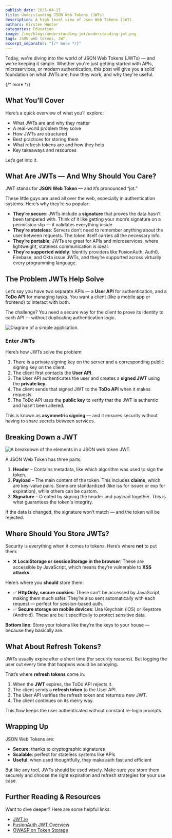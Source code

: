 ```yaml
---
publish_date: 2025-04-17
title: Understanding JSON Web Tokens (JWTs)
description: A high level view of Json Web Tokens (JWT).
authors: Kirsten Hunter
categories: Education
image: /img/blogs/understanding-jwt/understanding-jwt.png
tags: JSON web tokens, JWT, 
excerpt_separator: "{/* more */}"
---
```


Today, we're diving into the world of JSON Web Tokens (JWTs) — and we're keeping it simple. Whether you're just getting started with APIs, microservices, or modern authentication, this post will give you a solid foundation on what JWTs are, how they work, and why they're useful.

{/* more */}

## **What You’ll Cover**

Here’s a quick overview of what you’ll explore:

- What JWTs are and why they matter
- A real-world problem they solve
- How JWTs are structured
- Best practices for storing them
- What refresh tokens are and how they help
- Key takeaways and resources

Let’s get into it.

## **What Are JWTs — And Why Should You Care?**

JWT stands for **JSON Web Token** — and it’s pronounced “jot.”

These little guys are used all over the web, especially in authentication systems. Here’s why they’re so popular:

- **They’re secure**: JWTs include a **signature** that proves the data hasn’t been tampered with. Think of it like getting your mom’s signature on a permission slip — it validates everything inside.
- **They’re stateless**: Servers don’t need to remember anything about the user between requests. The token itself carries all the necessary info.
- **They’re portable**: JWTs are great for APIs and microservices, where lightweight, stateless communication is ideal.
- **They’re supported widely**: Identity providers like FusionAuth, Auth0, Firebase, and Okta issue JWTs, and they’re supported across virtually every programming language.

## **The Problem JWTs Help Solve**

Let’s say you have two separate APIs — a **User API** for authentication, and a **ToDo API** for managing tasks. You want a client (like a mobile app or frontend) to interact with both.

The challenge? You need a secure way for the client to prove its identity to each API — without duplicating authentication logic.

![Diagram of a simple application.](/img/blogs/understanding-jwt/simple-application.png)

### **Enter JWTs**

Here’s how JWTs solve the problem:

1. There is a private signing key on the server and a corresponding public signing key on the client.
2. The client first contacts the **User API**.
3. The User API authenticates the user and creates a **signed JWT** using the **private key**.
4. The client sends that signed JWT to the **ToDo API** when it makes requests.
5. The ToDo API uses the **public key** to verify that the JWT is authentic and hasn’t been altered.

This is known as **asymmetric signing** — and it ensures security without having to share secrets between services.

## **Breaking Down a JWT**

![A breakdown of the elements in a JSON web token JWT.](/img/blogs/understanding-jwt/jwt-breakdown.png)

A JSON Web Token has three parts:

1. **Header** – Contains metadata, like which algorithm was used to sign the token.
2. **Payload** – The main content of the token. This includes **claims**, which are key-value pairs. Some are standardized (like iss for issuer or exp for expiration), while others can be custom.
3. **Signature** – Created by signing the header and payload together. This is what guarantees the token's integrity.

If the data is changed, the signature won’t match — and the token will be rejected.

## **Where Should You Store JWTs?**

Security is everything when it comes to tokens. Here’s where **not** to put them:

- ❌ **LocalStorage or sessionStorage in the browser**: These are accessible by JavaScript, which means they’re vulnerable to **XSS attacks**.

Here’s where you **should** store them:

- ✅ **HttpOnly, secure cookies**: These can’t be accessed by JavaScript, making them much safer. They’re also sent automatically with each request — perfect for session-based auth.
- ✅ **Secure storage on mobile devices**: Use Keychain (iOS) or Keystore (Android). These are built specifically to protect sensitive data.

**Bottom line**: Store your tokens like they’re the keys to your house — because they basically are.

## **What About Refresh Tokens?**

JWTs usually expire after a short time (for security reasons). But logging the user out every time that happens would be annoying.

That’s where **refresh tokens** come in:

1. When the **JWT** expires, the ToDo API rejects it.
2. The client sends a **refresh token** to the User API.
3. The User API verifies the refresh token and returns a new JWT.
4. The client continues on its merry way.

This flow keeps the user authenticated without constant re-login prompts.

## **Wrapping Up**

JSON Web Tokens are:

- **Secure**: thanks to cryptographic signatures
- **Scalable**: perfect for stateless systems like APIs
- **Useful**: when used thoughtfully, they make auth fast and efficient

But like any tool, JWTs should be used wisely. Make sure you store them securely and choose the right expiration and refresh strategies for your use case.

## **Further Reading & Resources**

<YouTube id="QaOKmhD-7_Y" />

Want to dive deeper? Here are some helpful links:

- [JWT.io](https://jwt.io/)
- [FusionAuth JWT Overview](/docs/apis/jwt)
- [OWASP on Token Storage](https://cheatsheetseries.owasp.org/cheatsheets/JSON_Web_Token_for_Java_Cheat_Sheet.html)
